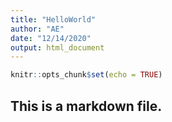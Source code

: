 ```yaml
---
title: "HelloWorld"
author: "AE"
date: "12/14/2020"
output: html_document
---
```


```r
knitr::opts_chunk$set(echo = TRUE)
```

## This is a markdown file.
